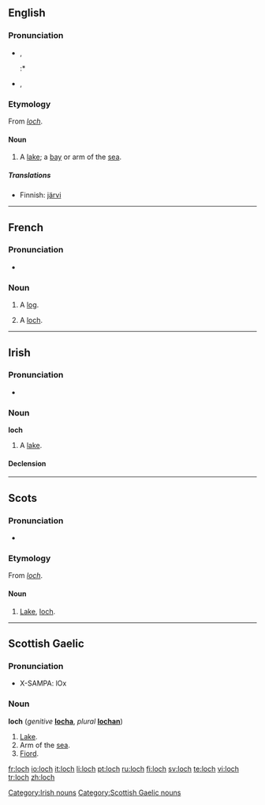 {{see|Loch}}
==English==
{{wikipedia}}

===Pronunciation===
* {{IPA|/lɒx/}}, {{SAMPA|/lQx/}}
*:* {{rhymes|ɒx}}
* {{IPA|/lɒk/}}, {{SAMPA|/lQk/}}
*: {{rhymes|ɒk}}

===Etymology===
From {{Gd.}} ''[[#Scottish Gaelic|loch]]''.

====Noun====
{{en-noun}}

# {{context|Scotland}} A [[lake]]; a [[bay]] or arm of the [[sea]].

=====Translations=====
{{trans-top|lake, bay or arm of the sea}}
* Finnish: [[järvi]]
{{trans-mid}}
{{trans-bottom}}

----

==French==

===Pronunciation===
* {{IPA|/lɔk/}}

===Noun===
{{fr-noun|m}}

# {{nautical|lang=fr}} A [[log]].
# A [[#English|loch]].

----

==Irish==

===Pronunciation===
* {{IPA|[lox]}}

===Noun===
'''loch''' {{m}}

# A [[lake]].

====Declension====
{{ga noun m3|l|och|ocha|ochanna}}

[[Category:Irish nouns]]

----

==Scots==

===Pronunciation===
* {{IPA|/lɔx/}}

===Etymology===
From {{Gd.|sco}} ''[[#Scottish Gaelic|loch]]''.

====Noun====
{{rfc-level|Noun at L4+ not in L3 Ety section}}
{{sco-noun}}

# [[lake|Lake]], [[#English|loch]].

----

==Scottish Gaelic==

===Pronunciation===
* X-SAMPA: lOx

===Noun===
'''loch''' {{f}} (''genitive'' '''[[locha]]''', ''plural'' '''[[lochan]]''')

# [[lake|Lake]].
# Arm of the [[sea]].
# [[fiord|Fiord]].

[[Category:Scottish Gaelic nouns]]

[[fr:loch]]
[[io:loch]]
[[it:loch]]
[[li:loch]]
[[pt:loch]]
[[ru:loch]]
[[fi:loch]]
[[sv:loch]]
[[te:loch]]
[[vi:loch]]
[[tr:loch]]
[[zh:loch]]